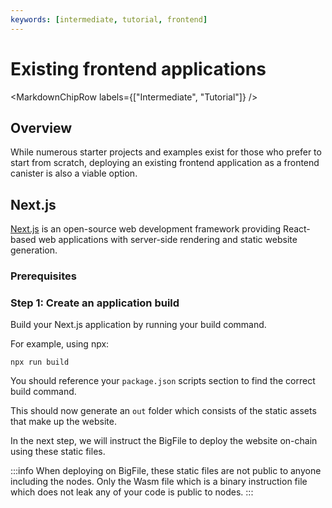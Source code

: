 ```yaml
---
keywords: [intermediate, tutorial, frontend]
---
```



# Existing frontend applications

<MarkdownChipRow labels={["Intermediate", "Tutorial"]} />

## Overview

While numerous starter projects and examples exist for those who prefer to start from scratch, deploying an existing frontend application as a frontend canister is also a viable option.

## Next.js

[Next.js](https://nextjs.org/) is an open-source web development framework providing React-based web applications with server-side rendering and static website generation.


### Prerequisites


### Step 1: Create an application build

Build your Next.js application by running your build command. 

For example, using npx:

`npx run build`

You should reference your `package.json` scripts section to find the correct build command. 

This should now generate an `out` folder which consists of the static assets that make up the website.

In the next step, we will instruct the BigFile to deploy the website on-chain using these static files. 

:::info
When deploying on BigFile, these static files are not public to anyone including the nodes. Only the Wasm file which is a binary instruction file which does not leak any of your code is public to nodes. 
:::